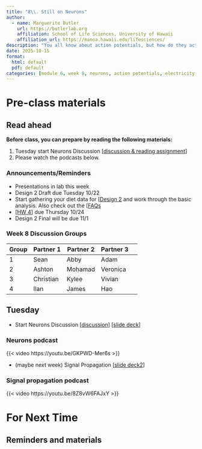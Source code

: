 ```yaml
---
title: "8\\. Still on Neurons"
author:
  - name: Marguerite Butler  
    url: https://butlerlab.org
    affiliation: School of Life Sciences, University of Hawaii
    affiliation_url: https://manoa.hawaii.edu/lifesciences/
description: "You all know about action potentials, but how do they actually work? The details, and how they scale up in the biological heirarchy are so much more interesting."
date: 2025-10-15
format: 
  html: default 
  pdf: default
categories: [module 6, week 8, neurons, action potentials, electricity, signals ]
---
```


# Pre-class materials 

::: callout-note
## Read ahead

**Before class, you can prepare by reading the following materials:**

1. Tuesday start Neurons Discussion \[[discussion & reading assignment](../../discussions/Discussion-Week7-neurons-signal-propagation.pdf)\]
2. Please watch the podcasts below. 
:::

### Announcements/Reminders

- Presentations in lab this week
- Design 2 Draft due Tuesday 10/22
- Start gathering your diet data for \[[Design 2](../../projects/design2.qmd)\ and work through the basic analysis. Also check out the \[[FAQs](../../projects/design2-FAQ.qmd)\
- \[[HW 4](../../homework/HW4neurons.pdf)\] due Thursday 10/24 
- Design 2 Final will be due 11/1

### Week 8 Discussion Groups

| Group | Partner 1 | Partner 2 | Partner 3 |
|----|----|----|----|----|
|1| Sean | Abby | Adam |
|2| Ashton  | Mohamad  | Veronica |
|3| Christian | Kylee  |   Vivian  |      
|4| Ilan | James | Hao |

## Tuesday


- Start Neurons Discussion \[[discussion](../../discussions/Discussion-Week7-neurons-signal-propagation.pdf)\] \[[slide deck](../../powerpoints/6a.NeuronsRecording.pdf)\]

### Neurons podcast

{{< video https://youtu.be/GKPWD-Mer6s >}}
 

- (maybe next week) Signal Propagation \[[slide deck2](../../powerpoints/6b.Synapses.pdf)\]

### Signal propagation podcast 

{{< video https://youtu.be/8Z8vW6FAJxY >}}



# For Next Time



::: callout-note
## Reminders and materials

:::


